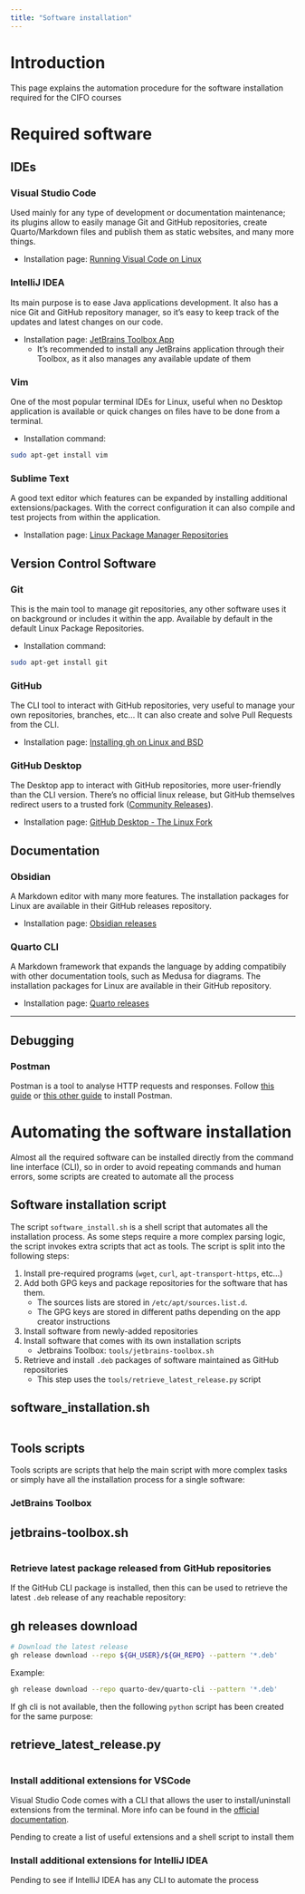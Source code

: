 ```yaml
---
title: "Software installation"
---
```

# Introduction
This page explains the automation procedure for the software installation required for the CIFO courses

# Required software
## IDEs
### Visual Studio Code
Used mainly for any type of development or documentation maintenance; its plugins allow to easily manage Git and GitHub repositories, create Quarto/Markdown files and publish them as static websites, and many more things.

- Installation page: [Running Visual Code on Linux](https://code.visualstudio.com/docs/setup/linux)

### IntelliJ IDEA
Its main purpose is to ease Java applications development. It also has a nice Git and GitHub repository manager, so it's easy to keep track of the updates and latest changes on our code.

- Installation page: [JetBrains Toolbox App](https://www.jetbrains.com/toolbox-app/)
    - It's recommended to install any JetBrains application through their Toolbox, as it also manages any available update of them

### Vim
One of the most popular terminal IDEs for Linux, useful when no Desktop application is available or quick changes on files have to be done from a terminal.

- Installation command:
```.bash
sudo apt-get install vim
```

### Sublime Text
A good text editor which features can be expanded by installing additional extensions/packages. With the correct configuration it can also compile and test projects from within the application.

- Installation page: [Linux Package Manager Repositories](https://www.sublimetext.com/docs/linux_repositories.html)

## Version Control Software
### Git
This is the main tool to manage git repositories, any other software uses it on background or includes it within the app. Available by default in the default Linux Package Repositories.

- Installation command:
```.bash
sudo apt-get install git
```

### GitHub
The CLI tool to interact with GitHub repositories, very useful to manage your own repositories, branches, etc... It can also create and solve Pull Requests from the CLI.

- Installation page: [Installing gh on Linux and BSD](https://github.com/cli/cli/blob/trunk/docs/install_linux.md)

### GitHub Desktop
The Desktop app to interact with GitHub repositories, more user-friendly than the CLI version. There's no official linux release, but GitHub themselves redirect users to a trusted fork ([Community Releases](https://github.com/desktop/desktop#community-releases)).

- Installation page: [GitHub Desktop - The Linux Fork](https://github.com/shiftkey/desktop)

## Documentation
### Obsidian
A Markdown editor with many more features. The installation packages for Linux are available in their GitHub releases repository.

- Installation page: [Obsidian releases](https://github.com/obsidianmd/obsidian-releases)

### Quarto CLI
A Markdown framework that expands the language by adding compatibily with other documentation tools, such as Medusa for diagrams. The installation packages for Linux are available in their GitHub repository.

- Installation page: [Quarto releases](https://github.com/quarto-dev/quarto-cli/releases)

---

## Debugging
### Postman
Postman is a tool to analyse HTTP requests and responses.
Follow [this guide](https://spring.io/guides/tutorials/rest/) or [this other guide](https://linux.how2shout.com/2-ways-to-install-postman-on-debian-11-bullseye-or-10-buster/) to install Postman.

# Automating the software installation
Almost all the required software can be installed directly from the command line interface (CLI), so in order to avoid repeating commands and human errors, some scripts are created to automate all the process

## Software installation script
The script `software_install.sh` is a shell script that automates all the installation process. As some steps require a more complex parsing logic, the script invokes extra scripts that act as tools.
The script is split into the following steps:

1.  Install pre-required programs (`wget`, `curl`, `apt-transport-https`, etc...)
2.  Add both GPG keys and package repositories for the software that has them.
    - The sources lists are stored in `/etc/apt/sources.list.d`.
    - The GPG keys are stored in different paths depending on the app creator instructions
3.  Install software from newly-added repositories
4.  Install software that comes with its own installation scripts
    - Jetbrains Toolbox: `tools/jetbrains-toolbox.sh`
5.  Retrieve and install `.deb` packages of software maintained as GitHub repositories
    - This step uses the `tools/retrieve_latest_release.py` script

:::{.callout-note collapse="true"}
## software_installation.sh
```.bash
```
:::

## Tools scripts
Tools scripts are scripts that help the main script with more complex tasks or simply have all the installation process for a single software:

### JetBrains Toolbox
:::{.callout-note collapse="true"}
## jetbrains-toolbox.sh
```.bash
```
:::

### Retrieve latest package released from GitHub repositories
If the GitHub CLI package is installed, then this can be used to retrieve the latest `.deb` release of any reachable repository:

:::{.callout-note collapse="true"}
## gh releases download
```.bash
# Download the latest release
gh release download --repo ${GH_USER}/${GH_REPO} --pattern '*.deb'
```
Example:
```.bash
gh release download --repo quarto-dev/quarto-cli --pattern '*.deb'
```
:::

If gh cli is not available, then the following `python` script has been created for the same purpose:

:::{.callout-note collapse="true"}
## retrieve_latest_release.py
```.python
```
:::

### Install additional extensions for VSCode
Visual Studio Code comes with a CLI that allows the user to install/uninstall extensions from the terminal. More info can be found in the [official documentation](https://code.visualstudio.com/docs/editor/command-line).

:::{.callout-warning appearance="simple"}
Pending to create a list of useful extensions and a shell script to install them
:::

### Install additional extensions for IntelliJ IDEA

:::{.callout-warning appearance="simple"}
Pending to see if IntelliJ IDEA has any CLI to automate the process
:::